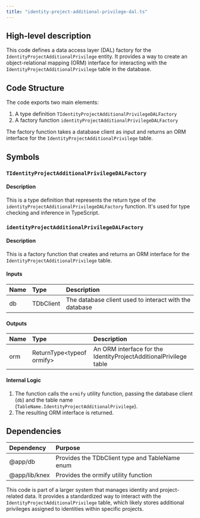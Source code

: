 ```yaml
---
title: "identity-project-additional-privilege-dal.ts"
---
```


## High-level description
This code defines a data access layer (DAL) factory for the `IdentityProjectAdditionalPrivilege` entity. It provides a way to create an object-relational mapping (ORM) interface for interacting with the `IdentityProjectAdditionalPrivilege` table in the database.

## Code Structure
The code exports two main elements:
1. A type definition `TIdentityProjectAdditionalPrivilegeDALFactory`
2. A factory function `identityProjectAdditionalPrivilegeDALFactory`

The factory function takes a database client as input and returns an ORM interface for the `IdentityProjectAdditionalPrivilege` table.

## Symbols

### `TIdentityProjectAdditionalPrivilegeDALFactory`
#### Description
This is a type definition that represents the return type of the `identityProjectAdditionalPrivilegeDALFactory` function. It's used for type checking and inference in TypeScript.

### `identityProjectAdditionalPrivilegeDALFactory`
#### Description
This is a factory function that creates and returns an ORM interface for the `IdentityProjectAdditionalPrivilege` table.

#### Inputs
| Name | Type | Description |
|:-----|:-----|:------------|
| db | TDbClient | The database client used to interact with the database |

#### Outputs
| Name | Type | Description |
|:-----|:-----|:------------|
| orm | ReturnType&lt;typeof ormify&gt; | An ORM interface for the IdentityProjectAdditionalPrivilege table |

#### Internal Logic
1. The function calls the `ormify` utility function, passing the database client (`db`) and the table name (`TableName.IdentityProjectAdditionalPrivilege`).
2. The resulting ORM interface is returned.

## Dependencies
| Dependency | Purpose |
|:-----------|:--------|
| @app/db | Provides the TDbClient type and TableName enum |
| @app/lib/knex | Provides the ormify utility function |

This code is part of a larger system that manages identity and project-related data. It provides a standardized way to interact with the `IdentityProjectAdditionalPrivilege` table, which likely stores additional privileges assigned to identities within specific projects.